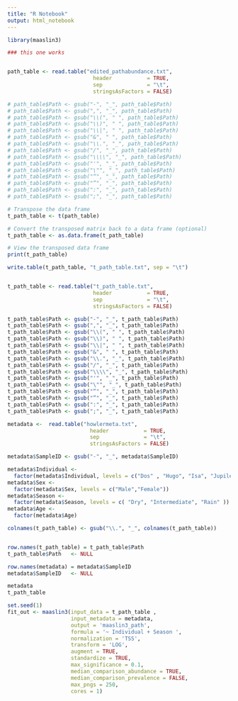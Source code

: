---
title: "R Notebook"
output: html_notebook
---
```{r}
library(maaslin3)

```



```{r}
### this one works


path_table <- read.table("edited_pathabundance.txt",
                           header           = TRUE,
                           sep              = "\t", 
                           stringsAsFactors = FALSE)
```


```{r}
# path_table$Path <- gsub("-", "_", path_table$Path)
# path_table$Path <- gsub(",", "_", path_table$Path)
# path_table$Path <- gsub("\\(", " ", path_table$Path)
# path_table$Path <- gsub("\\)", " ", path_table$Path)
# path_table$Path <- gsub("\\|", " ", path_table$Path)
# path_table$Path <- gsub("&", " ", path_table$Path)
# path_table$Path <- gsub("\\.", "_", path_table$Path)
# path_table$Path <- gsub("/", "_", path_table$Path)
# path_table$Path <- gsub("\\\\", "_", path_table$Path)
# path_table$Path <- gsub("'", "_", path_table$Path)
# path_table$Path <- gsub("\"", "_", path_table$Path)
# path_table$Path <- gsub("“", "_", path_table$Path)
# path_table$Path <- gsub("”", "_", path_table$Path)
# path_table$Path <- gsub(":", "_", path_table$Path)
# path_table$Path <- gsub(";", "_", path_table$Path)

# Transpose the data frame
t_path_table <- t(path_table)

# Convert the transposed matrix back to a data frame (optional)
t_path_table <- as.data.frame(t_path_table)

# View the transposed data frame
print(t_path_table)

write.table(t_path_table, "t_path_table.txt", sep = "\t")

```


```{r}
```


```{r}
t_path_table <- read.table("t_path_table.txt",
                           header           = TRUE,
                           sep              = "\t", 
                           stringsAsFactors = FALSE)

t_path_table$Path <- gsub("-", "_", t_path_table$Path)
t_path_table$Path <- gsub(",", "_", t_path_table$Path)
t_path_table$Path <- gsub("\\(", " ", t_path_table$Path)
t_path_table$Path <- gsub("\\)", " ", t_path_table$Path)
t_path_table$Path <- gsub("\\|", " ", t_path_table$Path)
t_path_table$Path <- gsub("&", " ", t_path_table$Path)
t_path_table$Path <- gsub("\\.", "_", t_path_table$Path)
t_path_table$Path <- gsub("/", "_", t_path_table$Path)
t_path_table$Path <- gsub("\\\\", "_", t_path_table$Path)
t_path_table$Path <- gsub("'", "_", t_path_table$Path)
t_path_table$Path <- gsub("\"", "_", t_path_table$Path)
t_path_table$Path <- gsub("“", "_", t_path_table$Path)
t_path_table$Path <- gsub("”", "_", t_path_table$Path)
t_path_table$Path <- gsub(":", "_", t_path_table$Path)
t_path_table$Path <- gsub(";", "_", t_path_table$Path)
```


```{r}
metadata <-  read.table("howlermeta.txt",
                          header           = TRUE,
                          sep              = "\t", 
                          stringsAsFactors = FALSE)

metadata$SampleID <- gsub("-", "_", metadata$SampleID)

metadata$Individual <-
  factor(metadata$Individual, levels = c("Dos" , "Hugo", "Isa", "Jupiler", "Melanie", "Maia", "Uno"))
metadata$Sex <-
  factor(metadata$Sex, levels = c("Male","Female"))
metadata$Season <-
  factor(metadata$Season, levels = c( "Dry", "Intermediate", "Rain" ))
metadata$Age <- 
  factor(metadata$Age)

colnames(t_path_table) <- gsub("\\.", "_", colnames(t_path_table))


row.names(t_path_table) = t_path_table$Path
t_path_table$Path   <- NULL

row.names(metadata) = metadata$SampleID
metadata$SampleID   <- NULL

metadata
t_path_table  

```

```{r}

set.seed(1)
fit_out <- maaslin3(input_data = t_path_table ,
                    input_metadata = metadata,
                    output = 'maaslin3_path',
                    formula = '~ Individual + Season ',
                    normalization = 'TSS',
                    transform = 'LOG',
                    augment = TRUE,
                    standardize = TRUE,
                    max_significance = 0.1,
                    median_comparison_abundance = TRUE,
                    median_comparison_prevalence = FALSE,
                    max_pngs = 250,
                    cores = 1)


```

